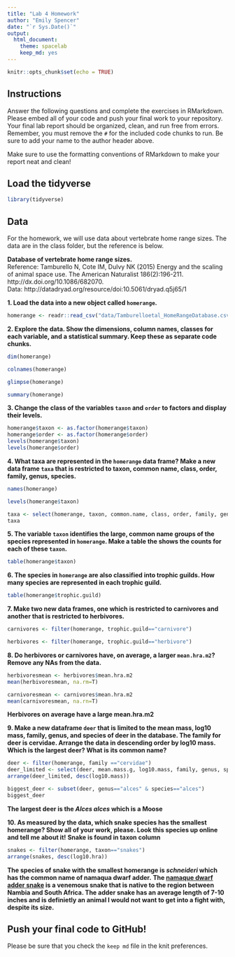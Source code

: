 ```yaml
---
title: "Lab 4 Homework"
author: "Emily Spencer"
date: "`r Sys.Date()`"
output:
  html_document: 
    theme: spacelab
    keep_md: yes
---
```


```r
knitr::opts_chunk$set(echo = TRUE)
```

## Instructions
Answer the following questions and complete the exercises in RMarkdown. Please embed all of your code and push your final work to your repository. Your final lab report should be organized, clean, and run free from errors. Remember, you must remove the `#` for the included code chunks to run. Be sure to add your name to the author header above.  

Make sure to use the formatting conventions of RMarkdown to make your report neat and clean!  

## Load the tidyverse
```r
library(tidyverse)
```

## Data
For the homework, we will use data about vertebrate home range sizes. The data are in the class folder, but the reference is below.  

**Database of vertebrate home range sizes.**  
Reference: Tamburello N, Cote IM, Dulvy NK (2015) Energy and the scaling of animal space use. The American Naturalist 186(2):196-211. http://dx.doi.org/10.1086/682070.  
Data: http://datadryad.org/resource/doi:10.5061/dryad.q5j65/1  

**1. Load the data into a new object called `homerange`.**
```r
homerange <- readr::read_csv("data/Tamburelloetal_HomeRangeDatabase.csv")
```

**2. Explore the data. Show the dimensions, column names, classes for each variable, and a statistical summary. Keep these as separate code chunks.**  
```r
dim(homerange)
```
```r
colnames(homerange)
```
```r
glimpse(homerange)
```
```r
summary(homerange)
```

**3. Change the class of the variables `taxon` and `order` to factors and display their levels.**  
```r
homerange$taxon <- as.factor(homerange$taxon)
homerange$order <- as.factor(homerange$order)
levels(homerange$taxon)
levels(homerange$order)
```

**4. What taxa are represented in the `homerange` data frame? Make a new data frame `taxa` that is restricted to taxon, common name, class, order, family, genus, species.**  
```r
names(homerange)
```
```r
levels(homerange$taxon)
```
```r
taxa <- select(homerange, taxon, common.name, class, order, family, genus, species)
taxa
```


**5. The variable `taxon` identifies the large, common name groups of the species represented in `homerange`. Make a table the shows the counts for each of these `taxon`.**  
```r
table(homerange$taxon)
```

**6. The species in `homerange` are also classified into trophic guilds. How many species are represented in each trophic guild.**  
```r
table(homerange$trophic.guild)
```

**7. Make two new data frames, one which is restricted to carnivores and another that is restricted to herbivores.**  
```r
carnivores <- filter(homerange, trophic.guild=="carnivore")
```
```r
herbivores <- filter(homerange, trophic.guild=="herbivore")
```

**8. Do herbivores or carnivores have, on average, a larger `mean.hra.m2`? Remove any NAs from the data.**  
```r
herbivoresmean <- herbivores$mean.hra.m2
mean(herbivoresmean, na.rm=T)
```
```r
carnivoresmean <- carnivores$mean.hra.m2
mean(carnivoresmean, na.rn=T)
```
**Herbivores on average have a large mean.hra.m2**

**9. Make a new dataframe `deer` that is limited to the mean mass, log10 mass, family, genus, and species of deer in the database. The family for deer is cervidae. Arrange the data in descending order by log10 mass. Which is the largest deer? What is its common name?**  

```r
deer <- filter(homerange, family =="cervidae")
deer_limited <- select(deer, mean.mass.g, log10.mass, family, genus, species)
arrange(deer_limited, desc(log10.mass))
```
```r
biggest_deer <- subset(deer, genus=="alces" & species=="alces")
biggest_deer
```

**The largest deer is the *Alces alces* which is a Moose**

**10. As measured by the data, which snake species has the smallest homerange? Show all of your work, please. Look this species up online and tell me about it!** **Snake is found in taxon column**    
```r
snakes <- filter(homerange, taxon=="snakes")
arrange(snakes, desc(log10.hra))
```
**The species of snake with the smallest homerange is *schneideri* which has the common name of namaqua dwarf adder.**
**The [namaque dwarf adder snake](https://en.wikipedia.org/wiki/Bitis_schneideri) is a venemous snake that is native to the region between Nambia and South Africa. The adder snake has an average length of 7-10 inches and is definietly an animal I would not want to get into a fight with, despite its size.**

## Push your final code to GitHub!
Please be sure that you check the `keep md` file in the knit preferences.   